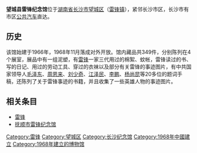 '''望城县雷锋纪念馆'''位于[[湖南省|湖南省]][[长沙市|长沙市]][[望城区|望城区]]（[[雷锋镇|雷锋镇]]），紧邻长沙市区，长沙市有市区[[公共汽车|公共汽车]]直达。

==历史==
该馆始建于1966年，1968年11月落成对外开放。馆内藏品共349件，分别陈列在4个展室，展品中有一组泥塑，有[[雷锋|雷锋]]一家三代用过的棉絮、蚊帐，雷锋读过的书、写的日记、用过的劳动工具、穿过的衣袜以及部分有关雷锋的事迹图片，有中共国家领导人[[毛泽东|毛泽东]]、[[周恩来|周恩来]]、[[刘少奇|刘少奇]]、[[江泽民|江泽民]]、[[李鹏|李鹏]]、[[杨尚昆|杨尚昆]]等20多位的题词手稿，还陈列了关于雷锋事迹的书籍，并且收集了一些英雄人物的事迹图片。

==相关条目==
*[[雷锋|雷锋]]
*[[抚顺市雷锋纪念馆|抚顺市雷锋纪念馆]]

[[Category:雷锋|Category:雷锋]]
[[Category:望城区|Category:望城区]]
[[Category:长沙纪念馆|Category:长沙纪念馆]]
[[Category:1968年中國建立|Category:1968年中國建立]]
[[Category:1968年建立的博物馆|Category:1968年建立的博物馆]]